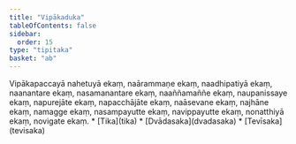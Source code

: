 ```yaml
---
title: "Vipākaduka"
tableOfContents: false
sidebar:
  order: 15
type: "tipitaka"
basket: "ab"
---
```



<DynamicBreadcrumb />

<Division number="172">

<Paragraph number="605">
Vipākapaccayā nahetuyā ekaṃ, naārammaṇe ekaṃ, naadhipatiyā ekaṃ, naanantare ekaṃ, nasamanantare ekaṃ, naaññamaññe ekaṃ, naupanissaye ekaṃ, napurejāte ekaṃ, napacchājāte ekaṃ, naāsevane ekaṃ, najhāne ekaṃ, namagge ekaṃ, nasampayutte ekaṃ, navippayutte ekaṃ, nonatthiyā ekaṃ, novigate ekaṃ.

</Paragraph>
</Division>

<TableOfContents>
* [Tika](tika)
* [Dvādasaka](dvadasaka)
* [Tevīsaka](tevisaka)
</TableOfContents>